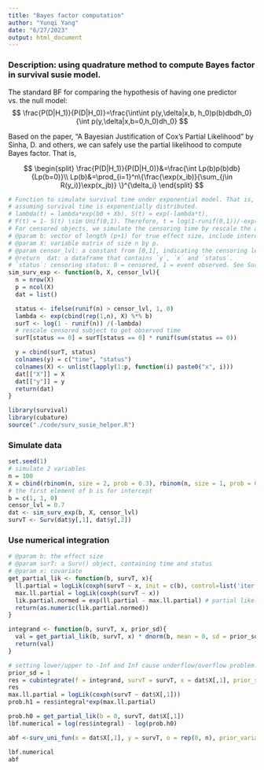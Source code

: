 ```yaml
---
title: "Bayes factor computation"
author: "Yunqi Yang"
date: "6/27/2023"
output: html_document
---
```



### Description: using quadrature method to compute Bayes factor in survival susie model. 

The standard BF for comparing the hypothesis of having one predictor vs. the null model:
$$
\frac{P(D|H_1)}{P(D|H_0)}=\frac{\int\int p(y,\delta|x,b, h_0)p(b)dbdh_0}{\int p(y,\delta|x,b=0,h_0)dh_0}
$$

Based on the paper, "A Bayesian Justification of Cox’s Partial Likelihood" by Sinha, D. and others, we can safely use the partial likelihood to compute Bayes factor. That is,

$$
\begin{split}
\frac{P(D|H_1)}{P(D|H_0)}&=\frac{\int Lp(b)p(b)db}{Lp(b=0)}\\
Lp(b)&=\prod_{i=1}^n\{\frac{\exp(x_ib)}{\sum_{j\in R(y_i)}\exp(x_jb)} \}^{\delta_i}
\end{split}
$$

```r
# Function to simulate survival time under exponential model. That is,
# assuming survival time is exponentially distributed.
# lambda(t) = lambda*exp(b0 + Xb). S(t) = exp(-lambda*t),
# F(t) = 1- S(t) \sim Unif(0,1). Therefore, t = log(1-runif(0,1))/-exp(b0+Xb).
# For censored objects, we simulate the censoring time by rescale the actual survival time.
# @param b: vector of length (p+1) for true effect size, include intercept.
# @param X: variable matrix of size n by p.
# @param censor_lvl: a constant from [0,1], indicating the censoring level in the data.
# @return  dat: a dataframe that contains `y`, `x` and `status`.
# `status`: censoring status: 0 = censored, 1 = event observed. See Surv() in library(survival)
sim_surv_exp <- function(b, X, censor_lvl){
  n = nrow(X)
  p = ncol(X)
  dat = list()

  status <- ifelse(runif(n) > censor_lvl, 1, 0)
  lambda <- exp(cbind(rep(1,n), X) %*% b)
  surT <- log(1 - runif(n)) /(-lambda)
  # rescale censored subject to get observed time
  surT[status == 0] = surT[status == 0] * runif(sum(status == 0))

  y = cbind(surT, status)
  colnames(y) = c("time", "status")
  colnames(X) <- unlist(lapply(1:p, function(i) paste0("x", i)))
  dat[["X"]] = X
  dat[["y"]] = y
  return(dat)
}

```

```r
library(survival)
library(cubature)
source("./code/surv_susie_helper.R")
```


### Simulate data
```r
set.seed(1)
# simulate 2 variables 
n = 100
X = cbind(rbinom(n, size = 2, prob = 0.3), rbinom(n, size = 1, prob = 0.3))
# the first element of b is for intercept
b = c(1, 1, 0)
censor_lvl = 0.7
dat <- sim_surv_exp(b, X, censor_lvl)
survT <- Surv(dat$y[,1], dat$y[,2])
```


### Use numerical integration 
```r
# @param b: the effect size
# @param surT: a Surv() object, containing time and status
# @param x: covariate
get_partial_lik <- function(b, survT, x){
  ll.partial = logLik(coxph(survT ~ x, init = c(b), control=list('iter.max'= 0, timefix=FALSE)))
  max.ll.partial = logLik(coxph(survT ~ x))
  lik.partial.normed = exp(ll.partial - max.ll.partial) # partial likelihood / max(partial likelihood)
  return(as.numeric(lik.partial.normed))
}

integrand <- function(b, survT, x, prior_sd){
  val = get_partial_lik(b, survT, x) * dnorm(b, mean = 0, sd = prior_sd)
  return(val)
}
```

```r
# setting lower/upper to -Inf and Inf cause underflow/overflow problem. 
prior_sd = 1
res = cubintegrate(f = integrand, survT = survT, x = dat$X[,1], prior_sd = 1, lower = -100, upper = 100, method = "hcubature")
res
max.ll.partial = logLik(coxph(survT ~ dat$X[,1]))
prob.h1 = res$integral*exp(max.ll.partial)

```

```r
prob.h0 = get_partial_lik(b = 0, survT, dat$X[,1])
lbf.numerical = log(res$integral) - log(prob.h0)
```

```r
abf <-surv_uni_fun(x = dat$X[,1], y = survT, o = rep(0, n), prior_variance = prior_sd^2)$lbf
```

```r
lbf.numerical
abf
```

